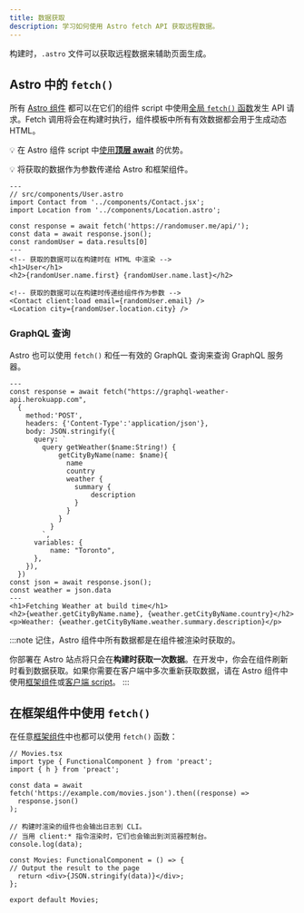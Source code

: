 ```yaml
---
title: 数据获取
description: 学习如何使用 Astro fetch API 获取远程数据。
---
```


构建时，`.astro` 文件可以获取远程数据来辅助页面生成。


## Astro 中的 `fetch()`

所有 [Astro 组件](/zh-cn/core-concepts/astro-components/) 都可以在它们的组件 script 中使用[全局 `fetch()` 函数](https://developer.mozilla.org/en-US/docs/Web/API/fetch)发生 API 请求。Fetch 调用将会在构建时执行，组件模板中所有有效数据都会用于生成动态 HTML。

💡 在 Astro 组件 script 中[使用**顶层 await**](https://developer.mozilla.org/en-US/docs/Web/JavaScript/Reference/Operators/await#top_level_await) 的优势。

💡 将获取的数据作为参数传递给 Astro 和框架组件。

```astro
---
// src/components/User.astro
import Contact from '../components/Contact.jsx';
import Location from '../components/Location.astro';

const response = await fetch('https://randomuser.me/api/');
const data = await response.json();
const randomUser = data.results[0]
---
<!-- 获取的数据可以在构建时在 HTML 中渲染 -->
<h1>User</h1>
<h2>{randomUser.name.first} {randomUser.name.last}</h2>

<!-- 获取的数据可以在构建时传递给组件作为参数 -->
<Contact client:load email={randomUser.email} />
<Location city={randomUser.location.city} />
```

### GraphQL 查询

Astro 也可以使用 `fetch()` 和任一有效的 GraphQL 查询来查询 GraphQL 服务器。

```astro
---
const response = await fetch("https://graphql-weather-api.herokuapp.com",
  {
    method:'POST',
    headers: {'Content-Type':'application/json'},
    body: JSON.stringify({
      query: `
        query getWeather($name:String!) {
            getCityByName(name: $name){
              name
              country
              weather {
                summary {
                    description
                }
              }
            }
          }
        `,
      variables: {
          name: "Toronto",
      },
    }),
  })
const json = await response.json();
const weather = json.data
---
<h1>Fetching Weather at build time</h1>
<h2>{weather.getCityByName.name}, {weather.getCityByName.country}</h2>
<p>Weather: {weather.getCityByName.weather.summary.description}</p>
```

:::note
记住，Astro 组件中所有数据都是在组件被渲染时获取的。

你部署在 Astro 站点将只会在**构建时获取一次数据**。在开发中，你会在组件刷新时看到数据获取。如果你需要在客户端中多次重新获取数据，请在 Astro 组件中使用[框架组件](/zh-cn/core-concepts/framework-components/)或[客户端 script](/zh-cn/core-concepts/astro-components/#客户端脚本)。
:::


## 在框架组件中使用 `fetch()`

在任意[框架组件](/zh-cn/core-concepts/framework-components/)中也都可以使用 `fetch()` 函数：

```tsx
// Movies.tsx
import type { FunctionalComponent } from 'preact';
import { h } from 'preact';

const data = await fetch('https://example.com/movies.json').then((response) =>
  response.json()
);

// 构建时渲染的组件也会输出日志到 CLI。
// 当用 client:* 指令渲染时，它们也会输出到浏览器控制台。
console.log(data);

const Movies: FunctionalComponent = () => {
// Output the result to the page
  return <div>{JSON.stringify(data)}</div>;
};

export default Movies;
```
